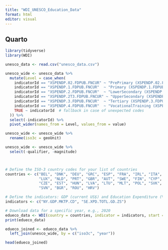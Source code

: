 ```yaml
---
title: "WDI_UNESCO_Education_Data"
format: html
editor: visual
---
```


## Quarto

```r
library(tidyverse)
library(WDI)
```

```r
unesco_data <- read.csv("unesco_data.csv")

unesco_wide <- unesco_data %>%
  mutate(Level = case_when(
    indicatorId == "XSPENDP.02.FDPUB.FNCUR" ~ "PrePrimary (XSPENDP.02.FDPUB.FNCUR)",
    indicatorId == "XSPENDP.1.FDPUB.FNCUR"  ~ "Primary (XSPENDP.1.FDPUB.FNCUR)",
    indicatorId == "XSPENDP.2.FDPUB.FNCUR"  ~ "LowerSecondary (XSPENDP.2.FDPUB.FNCUR)",
    indicatorId == "XSPENDP.2T3.FDPUB.FNCUR" ~ "UpperSecondary (XSPENDP.2T3.FDPUB.FNCUR)",
    indicatorId == "XSPENDP.3.FDPUB.FNCUR"  ~ "Tertiary (XSPENDP.3.FDPUB.FNCUR)",
    indicatorId == "XSPENDP.4.FDPUB.FNCUR"  ~ "VocationalTraining (XSPENDP.4.FDPUB.FNCUR)",
    TRUE ~ indicatorId  # fallback in case of unexpected codes
  )) %>%
  select(-indicatorId) %>%
  pivot_wider(names_from = Level, values_from = value)

```

```r
unesco_wide <- unesco_wide %>%
  rename(iso3c = geoUnit)

unesco_wide <- unesco_wide %>%
  select(-qualifier, -magnitude)



# Define the ISO-3 country codes for your list of countries
countries <- c("BEL", "DNK", "DEU", "GRC", "ESP", "FRA", "IRL", "ITA", 
               "LUX", "NLD", "PRT", "GBR", "AUT", "SWE", "FIN", "CYP", 
               "CZE", "EST", "HUN", "LVA", "LTU", "MLT", "POL", "SVK", 
               "SVN", "BGR", "ROU", "HRV")

# Define the indicators: GDP (current US$) and Education Expenditure (% of GDP)
indicators <- c("NY.GDP.MKTP.CD", "SE.XPD.TOTL.GD.ZS")

# Download data for a specific year, e.g., 2020
edueco_data <- WDI(country = countries, indicator = indicators, start = 2019, end = 2019)
print(edueco_data)

edueco_joined <- edueco_data %>%
  left_join(unesco_wide, by = c("iso3c", "year"))

```

```r
head(edueco_joined)
```
